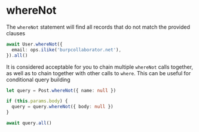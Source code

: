 
# whereNot

The `whereNot` statement will find all records that do not match the provided clauses

```ts
await User.whereNot({
  email: ops.ilike('burpcollaborator.net'),
}).all()
```

It is considered acceptable for you to chain multiple `whereNot` calls together, as well as to chain together with other calls to `where`. This can be useful for conditional query building

```ts
let query = Post.whereNot({ name: null })

if (this.params.body) {
  query = query.whereNot({ body: null })
}

await query.all()
```
